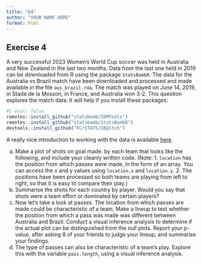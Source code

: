 ```yaml
---
title: "Q4"
author: "YOUR NAME HERE"
format: html
---
```


## Exercise 4

A very successful 2023 Women's World Cup soccer was held in Australia and New Zealand in the last two months. Data from the last one held in 2019 can be downloaded from R using the package `StatsBombR`. The data for the Australia vs Brazil match have been downloaded and processed and made available in the file `aus_brazil.rda`. The match was played on June 14, 2019, in Stade de la Mosson, in France, and Australia won 3-2. This question explores the match data. It will help if you install these packages:

```r
#| eval: false
remotes::install_github("statsbomb/SDMTools")
remotes::install_github("statsbomb/StatsBombR")
devtools::install_github("FCrSTATS/SBpitch")
```

A really nice introduction to working with the data is available [here](https://statsbomb.com/wp-content/uploads/2022/08/Working-with-R.pdf). 

a. Make a plot of shots on goal made. by each team that looks like the following, and include your cleanly written code. (Note: 1. `location` has the position from which passes were made, in the form of an array. You can access the x and y values using `location.x` and `location.y`. 2. The positions have been processed so both teams are playing from left to right, so that it is easy to compare their play.)
b. Summarise the shots for each country by player. Would you say that shots were a team effort or dominated by certain players?
c. Now let's take a look at passes. The location from which passes are made could be characteristic of a team. Make a lineup to test whether the position from which a pass was made was different between Australia and Brazil. Conduct a visual inference analysis to determine if the actual plot can be distinguished from the null plots. Report your $p$-value, after asking 8 of your friends to judge your lineup, and summarise your findings. 
d. The type of passes can also be characteristic of a team's play. Explore this with the variable `pass.length`, using a visual inference analysis. 
